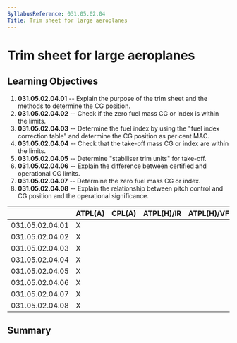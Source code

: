 ```yaml
---
SyllabusReference: 031.05.02.04
Title: Trim sheet for large aeroplanes
---
```


# Trim sheet for large aeroplanes

## Learning Objectives

1.  **031.05.02.04.01** -- Explain the purpose of the trim sheet and the methods
    to determine the CG position.
2.  **031.05.02.04.02** -- Check if the zero fuel mass CG or index is within the
    limits.
3.  **031.05.02.04.03** -- Determine the fuel index by using the "fuel index
    correction table" and determine the CG position as per cent MAC.
4.  **031.05.02.04.04** -- Check that the take-off mass CG or index are within
    the limits.
5.  **031.05.02.04.05** -- Determine "stabiliser trim units" for take-off.
6.  **031.05.02.04.06** -- Explain the difference between certified and
    operational CG limits.
7.  **031.05.02.04.07** -- Determine the zero fuel mass CG or index.
8.  **031.05.02.04.08** -- Explain the relationship between pitch control and CG
    position and the operational significance.

|                 | ATPL(A) | CPL(A) | ATPL(H)/IR | ATPL(H)/VFR | CPL(H) | IR  | CBIR(A) |
| --------------- | ------- | ------ | ---------- | ----------- | ------ | --- | ------- |
| 031.05.02.04.01 | X       |        |            |             |        |     |         |
| 031.05.02.04.02 | X       |        |            |             |        |     |         |
| 031.05.02.04.03 | X       |        |            |             |        |     |         |
| 031.05.02.04.04 | X       |        |            |             |        |     |         |
| 031.05.02.04.05 | X       |        |            |             |        |     |         |
| 031.05.02.04.06 | X       |        |            |             |        |     |         |
| 031.05.02.04.07 | X       |        |            |             |        |     |         |
| 031.05.02.04.08 | X       |        |            |             |        |     |         |

## Summary
